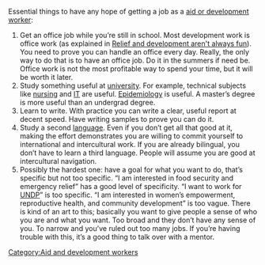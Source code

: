 Essential things to have any hope of getting a job as a [[aid or development worker]]:

# Get an office job while you’re still in school. Most development work is office work (as explained in [[Relief and development aren't always fun]]). You need to prove you can handle an office every day. Really, the only way to do that is to have an office job. Do it in the summers if need be. Office work is not the most profitable way to spend your time, but it will be worth it later.
# Study something useful at [[university]]. For example, technical subjects like [[nursing]] and [[IT]] are useful. [[Epidemiology]] is useful. A master’s degree is more useful than an undergrad degree.
# Learn to write. With practice you can write a clear, useful report at decent speed. Have writing samples to prove you can do it.
# Study a second [[language]]. Even if you don’t get all that good at it, making the effort demonstrates you are willing to commit yourself to international and intercultural work. If you are already bilingual, you don’t have to learn a third language. People will assume you are good at intercultural navigation.
# Possibly the hardest one: have a goal for what you want to do, that’s specific but not too specific. “I am interested in food security and emergency relief” has a good level of specificity. “I want to work for [[UNDP]]” is too specific. “I am interested in women’s empowerment, reproductive health, and community development” is too vague. There is kind of an art to this; basically you want to give people a sense of who you are and what you want. Too broad and they don’t have any sense of you. To narrow and you’ve ruled out too many jobs. If you’re having trouble with this, it’s a good thing to talk over with a mentor.

{{attrib bloodandmilk|url=http://bloodandmilk.org/?p=1306 }}


[[Category:Aid and development workers]]